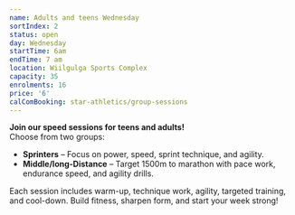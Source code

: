 ```yaml
---
name: Adults and teens Wednesday
sortIndex: 2
status: open
day: Wednesday
startTime: 6am
endTime: 7 am
location: Wiilgulga Sports Complex
capacity: 35
enrolments: 16
price: '6'
calComBooking: star-athletics/group-sessions
---
```

**Join our speed sessions for teens and adults!**\
Choose from two groups:

* **Sprinters** – Focus on power, speed, sprint technique, and agility.
* **Middle/long-Distance** – Target 1500m to marathon with pace work, endurance speed, and agility drills.

Each session includes warm-up, technique work, agility, targeted training, and cool-down. Build fitness, sharpen form, and start your week strong!

